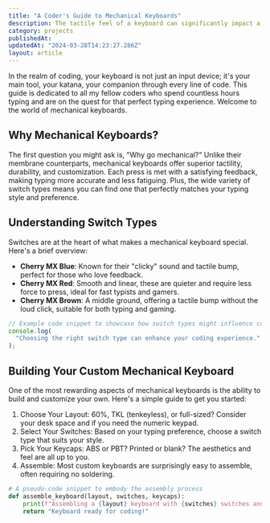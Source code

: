 ```yaml
---
title: "A Coder's Guide to Mechanical Keyboards"
description: The tactile feel of a keyboard can significantly impact a programmer's productivity and comfort. Here, I share my journey into the world of mechanical keyboards, including the nuances of switch types, keycap materials, and the satisfaction of building a custom keyboard from scratch. Whether you're a seasoned coder or just getting started, understanding the mechanics of your tools can enhance your coding experience.
category: projects
publishedAt:
updatedAt: "2024-03-28T14:23:27.286Z"
layout: article
---
```


In the realm of coding, your keyboard is not just an input device; it's your main tool, your katana, your companion through every line of code. This guide is dedicated to all my fellow coders who spend countless hours typing and are on the quest for that perfect typing experience. Welcome to the world of mechanical keyboards.

## Why Mechanical Keyboards?

The first question you might ask is, "Why go mechanical?" Unlike their membrane counterparts, mechanical keyboards offer superior tactility, durability, and customization. Each press is met with a satisfying feedback, making typing more accurate and less fatiguing. Plus, the wide variety of switch types means you can find one that perfectly matches your typing style and preference.

## Understanding Switch Types

Switches are at the heart of what makes a mechanical keyboard special. Here's a brief overview:

- **Cherry MX Blue**: Known for their "clicky" sound and tactile bump, perfect for those who love feedback.
- **Cherry MX Red**: Smooth and linear, these are quieter and require less force to press, ideal for fast typists and gamers.
- **Cherry MX Brown**: A middle ground, offering a tactile bump without the loud click, suitable for both typing and gaming.

```javascript
// Example code snippet to showcase how switch types might influence coding
console.log(
  "Choosing the right switch type can enhance your coding experience.",
);
```

## Building Your Custom Mechanical Keyboard

One of the most rewarding aspects of mechanical keyboards is the ability to build and customize your own. Here's a simple guide to get you started:

1. Choose Your Layout: 60%, TKL (tenkeyless), or full-sized? Consider your desk space and if you need the numeric keypad.
2. Select Your Switches: Based on your typing preference, choose a switch type that suits your style.
3. Pick Your Keycaps: ABS or PBT? Printed or blank? The aesthetics and feel are all up to you.
4. Assemble: Most custom keyboards are surprisingly easy to assemble, often requiring no soldering.

```python
# A pseudo-code snippet to embody the assembly process
def assemble_keyboard(layout, switches, keycaps):
    print(f"Assembling a {layout} keyboard with {switches} switches and {keycaps} keycaps.")
    return "Keyboard ready for coding!"
```
